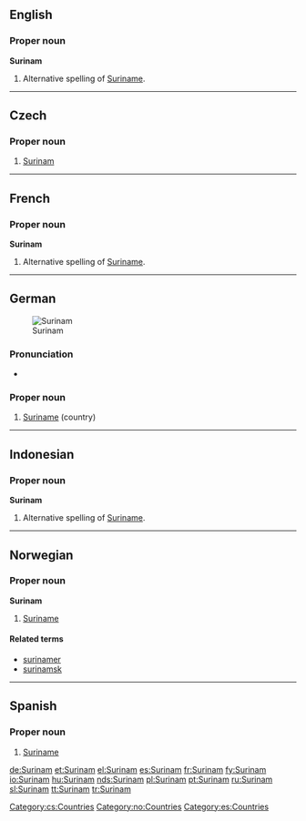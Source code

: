 ==English==

===Proper noun===
'''Surinam'''

# Alternative spelling of [[Suriname]].

----

==Czech==

===Proper noun===
{{cs-proper noun|g=m}}

# [[#English|Surinam]]

[[Category:cs:Countries]]

----

==French==

===Proper noun===
'''Surinam'''

# Alternative spelling of [[Suriname]].

----

==German==
[[Image:LocationSuriname.png|thumb|Surinam]]

===Pronunciation===
* {{IPA|/ˈzuːrinam/|lang=de}}

===Proper noun===
{{infl|de|proper noun}}

# [[Suriname]] (country)

{{tbot entry|German|Suriname|2008|April|de}}

----

==Indonesian==

===Proper noun===
'''Surinam'''

# Alternative spelling of [[Suriname]].

----

==Norwegian==

===Proper noun===
'''Surinam'''

# [[Suriname]]

====Related terms====
* [[surinamer]]
* [[surinamsk]]

[[Category:no:Countries]]

----

==Spanish==

===Proper noun===
{{es-proper noun}}

# [[Suriname]]

[[Category:es:Countries]]

[[de:Surinam]]
[[et:Surinam]]
[[el:Surinam]]
[[es:Surinam]]
[[fr:Surinam]]
[[fy:Surinam]]
[[io:Surinam]]
[[hu:Surinam]]
[[nds:Surinam]]
[[pl:Surinam]]
[[pt:Surinam]]
[[ru:Surinam]]
[[sl:Surinam]]
[[tt:Surinam]]
[[tr:Surinam]]
